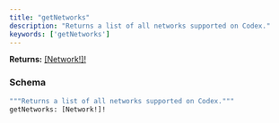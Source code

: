 ```yaml
---
title: "getNetworks"
description: "Returns a list of all networks supported on Codex."
keywords: ['getNetworks']
---
```


**Returns:** [[Network!]!](/api-reference/types/network)

### Schema


```graphql 
"""Returns a list of all networks supported on Codex."""
getNetworks: [Network!]!
```
